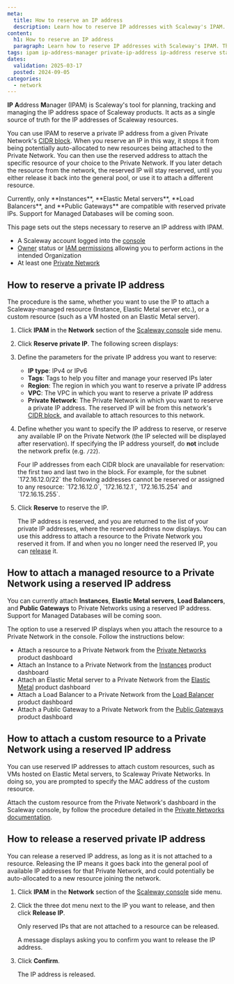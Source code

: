 ```yaml
---
meta:
  title: How to reserve an IP address
  description: Learn how to reserve IP addresses with Scaleway's IPAM. This step-by-step guide helps you easily manage and allocate IPs for future use when attaching resources to your Private Network, ensuring efficient network configuration.
content:
  h1: How to reserve an IP address
  paragraph: Learn how to reserve IP addresses with Scaleway's IPAM. This step-by-step guide helps you easily manage and allocate IPs for future use when attaching resources to your Private Network, ensuring efficient network configuration.
tags: ipam ip-address-manager private-ip-address ip-address reserve static
dates:
  validation: 2025-03-17
  posted: 2024-09-05
categories:
  - network
---
```


**IP** **A**ddress **M**anager (IPAM) is Scaleway's tool for planning, tracking and managing the IP address space of Scaleway products. It acts as a single source of truth for the IP addresses of Scaleway resources.
 
You can use IPAM to reserve a private IP address from a given Private Network's [CIDR block](/vpc/concepts/#cidr-block). When you reserve an IP in this way, it stops it from being potentially auto-allocated to new resources being attached to the Private Network. You can then use the reserved address to attach the specific resource of your choice to the Private Network. If you later detach the resource from the network, the reserved IP will stay reserved, until you either release it back into the general pool, or use it to attach a different resource.

<Message type="note">
Currently, only **Instances**, **Elastic Metal servers**, **Load Balancers**, and **Public Gateways** are compatible with reserved private IPs. Support for Managed Databases will be coming soon.
</Message>

This page sets out the steps necessary to reserve an IP address with IPAM.

<Macro id="requirements" />

- A Scaleway account logged into the [console](https://console.scaleway.com)
- [Owner](/iam/concepts/#owner) status or [IAM permissions](/iam/concepts/#permission) allowing you to perform actions in the intended Organization
- At least one [Private Network](/vpc/how-to/create-private-network/)

## How to reserve a private IP address

The procedure is the same, whether you want to use the IP to attach a Scaleway-managed resource (Instance, Elastic Metal server etc.), or a custom resource (such as a VM hosted on an Elastic Metal server).

1. Click **IPAM** in the **Network** section of the [Scaleway console](https://console.scaleway.com) side menu.

2. Click **Reserve private IP**. The following screen displays:

    <Lightbox src="scaleway-reserve-ip.webp" alt="A pop-up screen, showing the parameters to define for the private IP to reserve: type (IPv4 or IPv6), tags, region, VPC and Private Network" />

3. Define the parameters for the private IP address you want to reserve:
    - **IP type**: IPv4 or IPv6
    - **Tags**: Tags to help you filter and manage your reserved IPs later
    - **Region**: The region in which you want to reserve a private IP address
    - **VPC**: The VPC in which you want to reserve a private IP address
    - **Private Network**: The Private Network in which you want to reserve a private IP address. The reserved IP will be from this network's [CIDR block](/vpc/concepts/), and available to attach resources to this network.

4. Define whether you want to specify the IP address to reserve, or reserve any available IP on the Private Network (the IP selected will be displayed after reservation). If specifying the IP address yourself, do **not** include the network prefix (e.g. `/22`).

    <Message type="tip">
    Four IP addresses from each CIDR block are unavailable for reservation: the first two and last two in the block. For example, for the subnet `172.16.12.0/22` the following addresses cannot be reserved or assigned to any resource: `172.16.12.0`, `172.16.12.1`, `172.16.15.254` and `172.16.15.255`.
    </Message>

5. Click **Reserve** to reserve the IP.

    The IP address is reserved, and you are returned to the list of your private IP addresses, where the reserved address now displays. You can use this address to attach a resource to the Private Network you reserved it from. If and when you no longer need the reserved IP, you can [release](#how-to-release-a-reserved-private-ip-address) it.

## How to attach a managed resource to a Private Network using a reserved IP address

You can currently attach **Instances**, **Elastic Metal servers**, **Load Balancers**, and **Public Gateways** to Private Networks using a reserved IP address. Support for Managed Databases will be coming soon.

The option to use a reserved IP displays when you attach the resource to a Private Network in the console. Follow the instructions below:

- Attach a resource to a Private Network from the [Private Networks](/vpc/how-to/attach-resources-to-pn/) product dashboard
- Attach an Instance to a Private Network from the [Instances](/instances/how-to/use-private-networks/#how-to-attach-instances-to-an-existing-private-network) product dashboard
- Attach an Elastic Metal server to a Private Network from the [Elastic Metal](/elastic-metal/how-to/use-private-networks/) product dashboard
- Attach a Load Balancer to a Private Network from the [Load Balancer](/load-balancer/how-to/use-with-private-network/) product dashboard
- Attach a Public Gateway to a Private Network from the [Public Gateways](/public-gateways/how-to/configure-a-public-gateway/#how-to-attach-a-public-gateway-to-a-private-network) product dashboard

## How to attach a custom resource to a Private Network using a reserved IP address

You can use reserved IP addresses to attach custom resources, such as VMs hosted on Elastic Metal servers, to Scaleway Private Networks. In doing so, you are prompted to specify the MAC address of the custom resource.

Attach the custom resource from the Private Network's dashboard in the Scaleway console, by follow the procedure detailed in the [Private Networks documentation](/vpc/how-to/attach-resources-to-pn/).

## How to release a reserved private IP address

You can release a reserved IP address, as long as it is not attached to a resource. Releasing the IP means it goes back into the general pool of available IP addresses for that Private Network, and could potentially be auto-allocated to a new resource joining the network.

1. Click **IPAM** in the **Network** section of the [Scaleway console](https://console.scaleway.com) side menu.

2. Click the three dot menu <Icon name="more" /> next to the IP you want to release, and then click **Release IP**.

    <Message type="note">
    Only reserved IPs that are not attached to a resource can be released.
    </Message>

    A message displays asking you to confirm you want to release the IP address.

3. Click **Confirm**.

    The IP address is released.